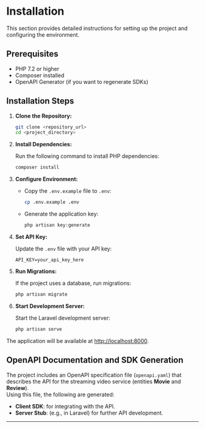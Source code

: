 # Installation

This section provides detailed instructions for setting up the project and configuring the environment.

## Prerequisites

- PHP 7.2 or higher
- Composer installed
- OpenAPI Generator (if you want to regenerate SDKs)

## Installation Steps

1. **Clone the Repository:**

   ```bash
   git clone <repository_url>
   cd <project_directory>
   ```

2. **Install Dependencies:**

   Run the following command to install PHP dependencies:
   
   ```bash
   composer install
   ```

3. **Configure Environment:**

   - Copy the `.env.example` file to `.env`:
     
     ```bash
     cp .env.example .env
     ```
     
   - Generate the application key:
     
     ```bash
     php artisan key:generate
     ```

4. **Set API Key:**

   Update the `.env` file with your API key:

   ```
   API_KEY=your_api_key_here
   ```

5. **Run Migrations:**

   If the project uses a database, run migrations:

   ```bash
   php artisan migrate
   ```

6. **Start Development Server:**

   Start the Laravel development server:

   ```bash
   php artisan serve
   ```

The application will be available at [http://localhost:8000](http://localhost:8000).

## OpenAPI Documentation and SDK Generation

The project includes an OpenAPI specification file (`openapi.yaml`) that describes the API for the streaming video service (entities **Movie** and **Review**).  
Using this file, the following are generated:
- **Client SDK**: for integrating with the API.
- **Server Stub**: (e.g., in Laravel) for further API development.

---

